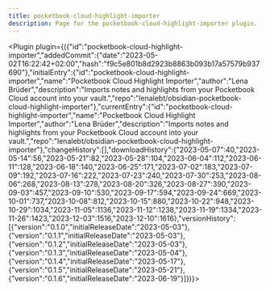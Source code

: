 ---
title: pocketbook-cloud-highlight-importer
description: Page for the pocketbook-cloud-highlight-importer plugin.
---


<Plugin plugin={({"id":"pocketbook-cloud-highlight-importer","addedCommit":{"date":"2023-05-02T16:22:42+02:00","hash":"f9c5e801b8d2923b8863b093b17a57579b937690"},"initialEntry":{"id":"pocketbook-cloud-highlight-importer","name":"Pocketbook Cloud Highlight Importer","author":"Lena Brüder","description":"Imports notes and highlights from your Pocketbook Cloud account into your vault.","repo":"lenalebt/obsidian-pocketbook-cloud-highlight-importer"},"currentEntry":{"id":"pocketbook-cloud-highlight-importer","name":"Pocketbook Cloud Highlight Importer","author":"Lena Brüder","description":"Imports notes and highlights from your Pocketbook Cloud account into your vault.","repo":"lenalebt/obsidian-pocketbook-cloud-highlight-importer"},"changeHistory":[],"downloadHistory":{"2023-05-07":40,"2023-05-14":56,"2023-05-21":82,"2023-05-28":104,"2023-06-04":112,"2023-06-11":128,"2023-06-18":140,"2023-06-25":171,"2023-07-02":183,"2023-07-09":192,"2023-07-16":222,"2023-07-23":240,"2023-07-30":253,"2023-08-06":268,"2023-08-13":278,"2023-08-20":326,"2023-08-27":390,"2023-09-03":457,"2023-09-10":530,"2023-09-17":594,"2023-09-24":669,"2023-10-01":737,"2023-10-08":812,"2023-10-15":880,"2023-10-22":948,"2023-10-29":1034,"2023-11-05":1136,"2023-11-12":1238,"2023-11-19":1334,"2023-11-26":1423,"2023-12-03":1516,"2023-12-10":1616},"versionHistory":[{"version":"0.1.0","initialReleaseDate":"2023-05-03"},{"version":"0.1.1","initialReleaseDate":"2023-05-03"},{"version":"0.1.2","initialReleaseDate":"2023-05-03"},{"version":"0.1.3","initialReleaseDate":"2023-05-04"},{"version":"0.1.4","initialReleaseDate":"2023-05-17"},{"version":"0.1.5","initialReleaseDate":"2023-05-21"},{"version":"0.1.6","initialReleaseDate":"2023-06-19"}]})}></Plugin>